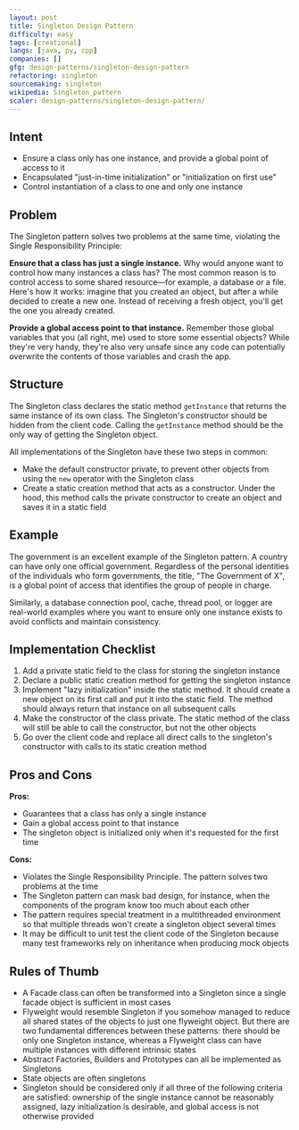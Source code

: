 ```yaml
---
layout: post
title: Singleton Design Pattern
difficulty: easy
tags: [creational]
langs: [java, py, cpp]
companies: []
gfg: design-patterns/singleton-design-pattern
refactoring: singleton
sourcemaking: singleton
wikipedia: Singleton_pattern
scaler: design-patterns/singleton-design-pattern/
---
```


## Intent
- Ensure a class only has one instance, and provide a global point of access to it
- Encapsulated "just-in-time initialization" or "initialization on first use"
- Control instantiation of a class to one and only one instance

## Problem

The Singleton pattern solves two problems at the same time, violating the Single Responsibility Principle:

**Ensure that a class has just a single instance.** Why would anyone want to control how many instances a class has? The most common reason is to control access to some shared resource—for example, a database or a file. Here's how it works: imagine that you created an object, but after a while decided to create a new one. Instead of receiving a fresh object, you'll get the one you already created.

**Provide a global access point to that instance.** Remember those global variables that you (all right, me) used to store some essential objects? While they're very handy, they're also very unsafe since any code can potentially overwrite the contents of those variables and crash the app.

## Structure

The Singleton class declares the static method `getInstance` that returns the same instance of its own class. The Singleton's constructor should be hidden from the client code. Calling the `getInstance` method should be the only way of getting the Singleton object.

<MdxImage src="https://refactoring.guru/images/patterns/diagrams/singleton/structure-en.png" />

All implementations of the Singleton have these two steps in common:
- Make the default constructor private, to prevent other objects from using the `new` operator with the Singleton class
- Create a static creation method that acts as a constructor. Under the hood, this method calls the private constructor to create an object and saves it in a static field

<MdxImage src="https://refactoring.guru/images/patterns/content/singleton/singleton.png" />

## Example

The government is an excellent example of the Singleton pattern. A country can have only one official government. Regardless of the personal identities of the individuals who form governments, the title, "The Government of X", is a global point of access that identifies the group of people in charge.

Similarly, a database connection pool, cache, thread pool, or logger are real-world examples where you want to ensure only one instance exists to avoid conflicts and maintain consistency.

## Implementation Checklist

1. Add a private static field to the class for storing the singleton instance
2. Declare a public static creation method for getting the singleton instance
3. Implement "lazy initialization" inside the static method. It should create a new object on its first call and put it into the static field. The method should always return that instance on all subsequent calls
4. Make the constructor of the class private. The static method of the class will still be able to call the constructor, but not the other objects
5. Go over the client code and replace all direct calls to the singleton's constructor with calls to its static creation method

## Pros and Cons

**Pros:**
- Guarantees that a class has only a single instance
- Gain a global access point to that instance
- The singleton object is initialized only when it's requested for the first time

**Cons:**
- Violates the Single Responsibility Principle. The pattern solves two problems at the time
- The Singleton pattern can mask bad design, for instance, when the components of the program know too much about each other
- The pattern requires special treatment in a multithreaded environment so that multiple threads won't create a singleton object several times
- It may be difficult to unit test the client code of the Singleton because many test frameworks rely on inheritance when producing mock objects

## Rules of Thumb

- A Facade class can often be transformed into a Singleton since a single facade object is sufficient in most cases
- Flyweight would resemble Singleton if you somehow managed to reduce all shared states of the objects to just one flyweight object. But there are two fundamental differences between these patterns: there should be only one Singleton instance, whereas a Flyweight class can have multiple instances with different intrinsic states
- Abstract Factories, Builders and Prototypes can all be implemented as Singletons
- State objects are often singletons
- Singleton should be considered only if all three of the following criteria are satisfied: ownership of the single instance cannot be reasonably assigned, lazy initialization is desirable, and global access is not otherwise provided
